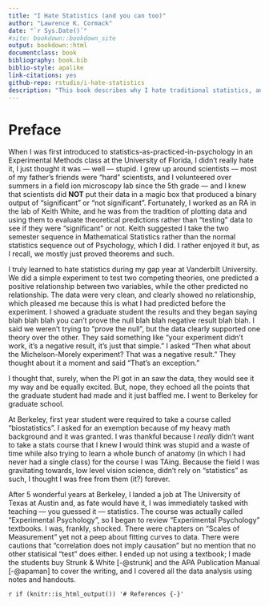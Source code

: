```yaml
--- 
title: "I Hate Statistics (and you can too)"
author: "Lawrence K. Cormack"
date: "`r Sys.Date()`"
#site: bookdown::bookdown_site
output: bookdown::html
documentclass: book
bibliography: book.bib
biblio-style: apalike
link-citations: yes
github-repo: rstudio/i-hate-statistics
description: "This book describes why I hate traditional statistics, and what I think should be done about it."
---
```


# Preface {-}

When I was first introduced to statistics-as-practiced-in-psychology in an Experimental Methods class at the University of Florida, I didn't really hate it, I just thought it was — well — stupid. I grew up around scientists — most of my father's friends were "hard" scientists, and I volunteered over summers in a field ion microscopy lab since the 5th grade — and I knew that scientists did **NOT** put their data in a magic box that produced a binary output of "significant" or "not significant". Fortunately, I worked as an RA in the lab of Keith White, and he was from the tradition of plotting data and using them to evaluate theoretical predictions rather than "testing" data to see if they were "significant" or not. Keith suggested I take the two semester sequence in Mathematical Statistics rather than the normal statistics sequence out of Psychology, which I did. I rather enjoyed it but, as I recall, we mostly just proved theorems and such.

I truly learned to hate statistics during my gap year at Vanderbilt University. We did a simple experiment to test two competing theories, one predicted a positive relationship between two variables, while the other predicted no relationship. The data were very clean, and clearly showed no relationship, which pleased me because this is what I had predicted before the experiment. I showed a graduate student the results and they began saying blah blah blah you can't prove the null blah blah negative result blah blah. I said we weren't trying to "prove the null", but the data clearly supported one theory over the other. They said something like "your experiment didn't work, it's a negative result, it's just that simple." I asked "Then what about the Michelson-Morely experiment? That was a negative result." They thought about it a moment and said "That's an exception."

I thought that, surely, when the PI got in an saw the data, they would see it my way and be equally excited. But, nope, they echoed all the points that the graduate student had made and it just baffled me. I went to Berkeley for graduate school.

At Berkeley, first year student were required to take a course called "biostatistics". I asked for an exemption because of my heavy math background and it was granted. I was thankful because I *really* didn't want to take a stats course that I knew I would think was stupid and a waste of time while also trying to learn a whole bunch of anatomy (in which I had never had a single class) for the course I was TAing. Because the field I was gravitating towards, low level vision science, didn't rely on "statistics" as such, I thought I was free from them (it?) forever.

After 5 wonderful years at Berkeley, I landed a job at The University of Texas at Austin and, as fate would have it, I was immediately tasked with teaching — you guessed it — statistics. The course was actually called "Experimental Psychology", so I began to review "Experimental Psychology" textbooks. I was, frankly, shocked. There were chapters on "Scales of Measurement" yet not a peep about fitting curves to data. There were cautions that "correlation does not imply causation" but no mention that no other statisical "test" does either. I ended up not using a textbook; I made the students buy Strunk & White [-@strunk] and the APA Publication Manual [-@apaman] to cover the writing, and I covered all the data analysis using notes and handouts.

`r if (knitr::is_html_output()) '# References {-}'`
